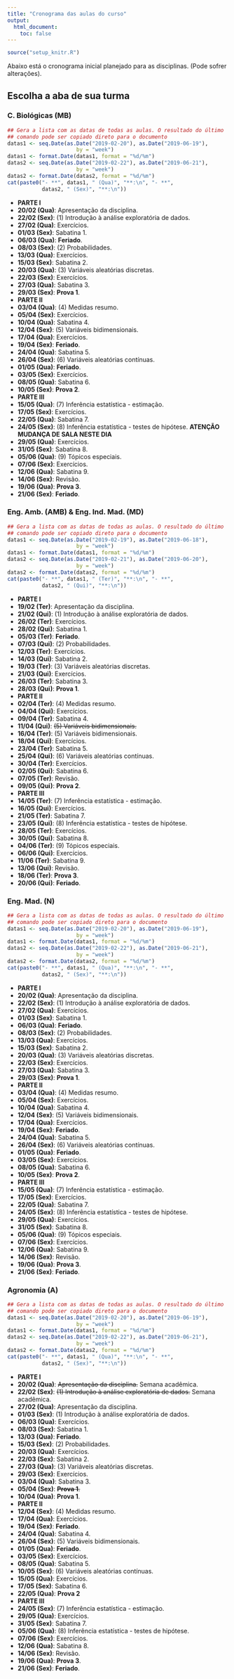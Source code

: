 ```yaml
---
title: "Cronograma das aulas do curso"
output:
  html_document:
    toc: false
---
```


```r
source("setup_knitr.R")
```

Abaixo está o cronograma inicial planejado para as disciplinas. (Pode
sofrer alterações).

## Escolha a aba de sua turma {.tabset}

### C. Biológicas (MB)

```r
## Gera a lista com as datas de todas as aulas. O resultado do último
## comando pode ser copiado direto para o documento
datas1 <- seq.Date(as.Date("2019-02-20"), as.Date("2019-06-19"),
                      by = "week")
datas1 <- format.Date(datas1, format = "%d/%m")
datas2 <- seq.Date(as.Date("2019-02-22"), as.Date("2019-06-21"),
                      by = "week")
datas2 <- format.Date(datas2, format = "%d/%m")
cat(paste0("- **", datas1, " (Qua)", "**:\n", "- **",
           datas2, " (Sex)", "**:\n"))
```

- **PARTE I**
- **20/02 (Qua)**: Apresentação da disciplina.
- **22/02 (Sex)**: (1) Introdução à análise exploratória de dados.
- **27/02 (Qua)**: Exercícios.
- **01/03 (Sex)**: Sabatina 1.
- **06/03 (Qua)**: **Feriado**.
- **08/03 (Sex)**: (2) Probabilidades.
- **13/03 (Qua)**: Exercícios.
- **15/03 (Sex)**: Sabatina 2.
- **20/03 (Qua)**: (3) Variáveis aleatórias discretas.
- **22/03 (Sex)**: Exercícios.
- **27/03 (Qua)**: Sabatina 3.
- **29/03 (Sex)**: **Prova 1**.
- **PARTE II**
- **03/04 (Qua)**: (4) Medidas resumo.
- **05/04 (Sex)**: Exercícios.
- **10/04 (Qua)**: Sabatina 4.
- **12/04 (Sex)**: (5) Variáveis bidimensionais.
- **17/04 (Qua)**: Exercícios.
- **19/04 (Sex)**: **Feriado**.
- **24/04 (Qua)**: Sabatina 5.
- **26/04 (Sex)**: (6) Variáveis aleatórias contínuas.
- **01/05 (Qua)**: **Feriado**.
- **03/05 (Sex)**: Exercícios.
- **08/05 (Qua)**: Sabatina 6.
- **10/05 (Sex)**: **Prova 2**.
- **PARTE III**
- **15/05 (Qua)**: (7) Inferência estatística - estimação.
- **17/05 (Sex)**: Exercícios.
- **22/05 (Qua)**: Sabatina 7.
- **24/05 (Sex)**: (8) Inferência estatística - testes de hipótese. **ATENÇÃO MUDANÇA DE SALA NESTE DIA**
- **29/05 (Qua)**: Exercícios.
- **31/05 (Sex)**: Sabatina 8.
- **05/06 (Qua)**: (9) Tópicos especiais.
- **07/06 (Sex)**: Exercícios.
- **12/06 (Qua)**: Sabatina 9.
- **14/06 (Sex)**: Revisão.
- **19/06 (Qua)**: **Prova 3**.
- **21/06 (Sex)**: **Feriado**.

### Eng. Amb. (AMB) & Eng. Ind. Mad. (MD)

```r
## Gera a lista com as datas de todas as aulas. O resultado do último
## comando pode ser copiado direto para o documento
datas1 <- seq.Date(as.Date("2019-02-19"), as.Date("2019-06-18"),
                      by = "week")
datas1 <- format.Date(datas1, format = "%d/%m")
datas2 <- seq.Date(as.Date("2019-02-21"), as.Date("2019-06-20"),
                      by = "week")
datas2 <- format.Date(datas2, format = "%d/%m")
cat(paste0("- **", datas1, " (Ter)", "**:\n", "- **",
           datas2, " (Qui)", "**:\n"))
```

- **PARTE I**
- **19/02 (Ter)**: Apresentação da disciplina.
- **21/02 (Qui)**: (1) Introdução à análise exploratória de dados.
- **26/02 (Ter)**: Exercícios.
- **28/02 (Qui)**: Sabatina 1.
- **05/03 (Ter)**: **Feriado**.
- **07/03 (Qui)**: (2) Probabilidades.
- **12/03 (Ter)**: Exercícios.
- **14/03 (Qui)**: Sabatina 2.
- **19/03 (Ter)**: (3) Variáveis aleatórias discretas.
- **21/03 (Qui)**: Exercícios.
- **26/03 (Ter)**: Sabatina 3.
- **28/03 (Qui)**: **Prova 1**.
- **PARTE II**
- **02/04 (Ter)**: (4) Medidas resumo.
- **04/04 (Qui)**: Exercícios.
- **09/04 (Ter)**: Sabatina 4.
- **11/04 (Qui)**: ~~(5) Variáveis bidimensionais.~~
- **16/04 (Ter)**: (5) Variáveis bidimensionais.
- **18/04 (Qui)**: Exercícios.
- **23/04 (Ter)**: Sabatina 5.
- **25/04 (Qui)**: (6) Variáveis aleatórias contínuas.
- **30/04 (Ter)**: Exercícios.
- **02/05 (Qui)**: Sabatina 6.
- **07/05 (Ter)**: Revisão.
- **09/05 (Qui)**: **Prova 2**.
- **PARTE III**
- **14/05 (Ter)**: (7) Inferência estatística - estimação.
- **16/05 (Qui)**: Exercícios.
- **21/05 (Ter)**: Sabatina 7.
- **23/05 (Qui)**: (8) Inferência estatística - testes de hipótese.
- **28/05 (Ter)**: Exercícios.
- **30/05 (Qui)**: Sabatina 8.
- **04/06 (Ter)**: (9) Tópicos especiais.
- **06/06 (Qui)**: Exercícios.
- **11/06 (Ter)**: Sabatina 9.
- **13/06 (Qui)**: Revisão.
- **18/06 (Ter)**: **Prova 3**.
- **20/06 (Qui)**: **Feriado**.

### Eng. Mad. (N)

```r
## Gera a lista com as datas de todas as aulas. O resultado do último
## comando pode ser copiado direto para o documento
datas1 <- seq.Date(as.Date("2019-02-20"), as.Date("2019-06-19"),
                      by = "week")
datas1 <- format.Date(datas1, format = "%d/%m")
datas2 <- seq.Date(as.Date("2019-02-22"), as.Date("2019-06-21"),
                      by = "week")
datas2 <- format.Date(datas2, format = "%d/%m")
cat(paste0("- **", datas1, " (Qua)", "**:\n", "- **",
           datas2, " (Sex)", "**:\n"))
```

- **PARTE I**
- **20/02 (Qua)**: Apresentação da disciplina.
- **22/02 (Sex)**: (1) Introdução à análise exploratória de dados.
- **27/02 (Qua)**: Exercícios.
- **01/03 (Sex)**: Sabatina 1.
- **06/03 (Qua)**: **Feriado**.
- **08/03 (Sex)**: (2) Probabilidades.
- **13/03 (Qua)**: Exercícios.
- **15/03 (Sex)**: Sabatina 2.
- **20/03 (Qua)**: (3) Variáveis aleatórias discretas.
- **22/03 (Sex)**: Exercícios.
- **27/03 (Qua)**: Sabatina 3.
- **29/03 (Sex)**: **Prova 1**.
- **PARTE II**
- **03/04 (Qua)**: (4) Medidas resumo.
- **05/04 (Sex)**: Exercícios.
- **10/04 (Qua)**: Sabatina 4.
- **12/04 (Sex)**: (5) Variáveis bidimensionais.
- **17/04 (Qua)**: Exercícios.
- **19/04 (Sex)**: **Feriado**.
- **24/04 (Qua)**: Sabatina 5.
- **26/04 (Sex)**: (6) Variáveis aleatórias contínuas.
- **01/05 (Qua)**: **Feriado**.
- **03/05 (Sex)**: Exercícios.
- **08/05 (Qua)**: Sabatina 6.
- **10/05 (Sex)**: **Prova 2**.
- **PARTE III**
- **15/05 (Qua)**: (7) Inferência estatística - estimação.
- **17/05 (Sex)**: Exercícios.
- **22/05 (Qua)**: Sabatina 7.
- **24/05 (Sex)**: (8) Inferência estatística - testes de hipótese.
- **29/05 (Qua)**: Exercícios.
- **31/05 (Sex)**: Sabatina 8.
- **05/06 (Qua)**: (9) Tópicos especiais.
- **07/06 (Sex)**: Exercícios.
- **12/06 (Qua)**: Sabatina 9.
- **14/06 (Sex)**: Revisão.
- **19/06 (Qua)**: **Prova 3**.
- **21/06 (Sex)**: **Feriado**.

### Agronomia (A)

```r
## Gera a lista com as datas de todas as aulas. O resultado do último
## comando pode ser copiado direto para o documento
datas1 <- seq.Date(as.Date("2019-02-20"), as.Date("2019-06-19"),
                      by = "week")
datas1 <- format.Date(datas1, format = "%d/%m")
datas2 <- seq.Date(as.Date("2019-02-22"), as.Date("2019-06-21"),
                      by = "week")
datas2 <- format.Date(datas2, format = "%d/%m")
cat(paste0("- **", datas1, " (Qua)", "**:\n", "- **",
           datas2, " (Sex)", "**:\n"))
```

- **PARTE I**
- **20/02 (Qua)**: ~~Apresentação da disciplina.~~ Semana acadêmica.
- **22/02 (Sex)**: ~~(1) Introdução à análise exploratória de dados.~~
  Semana acadêmica.
- **27/02 (Qua)**: Apresentação da disciplina.
- **01/03 (Sex)**: (1) Introdução à análise exploratória de dados.
- **06/03 (Qua)**: Exercícios.
- **08/03 (Sex)**: Sabatina 1.
- **13/03 (Qua)**: **Feriado**.
- **15/03 (Sex)**: (2) Probabilidades.
- **20/03 (Qua)**: Exercícios.
- **22/03 (Sex)**: Sabatina 2.
- **27/03 (Qua)**: (3) Variáveis aleatórias discretas.
- **29/03 (Sex)**: Exercícios.
- **03/04 (Qua)**: Sabatina 3.
- **05/04 (Sex)**: ~~**Prova 1**.~~
- **10/04 (Qua)**: **Prova 1**.
- **PARTE II**
- **12/04 (Sex)**: (4) Medidas resumo.
- **17/04 (Qua)**: Exercícios.
- **19/04 (Sex)**: **Feriado**.
- **24/04 (Qua)**: Sabatina 4.
- **26/04 (Sex)**: (5) Variáveis bidimensionais.
- **01/05 (Qua)**: **Feriado**.
- **03/05 (Sex)**: Exercícios.
- **08/05 (Qua)**: Sabatina 5.
- **10/05 (Sex)**: (6) Variáveis aleatórias contínuas.
- **15/05 (Qua)**: Exercícios.
- **17/05 (Sex)**: Sabatina 6.
- **22/05 (Qua)**: **Prova 2**
- **PARTE III**
- **24/05 (Sex)**: (7) Inferência estatística - estimação.
- **29/05 (Qua)**: Exercícios.
- **31/05 (Sex)**: Sabatina 7.
- **05/06 (Qua)**: (8) Inferência estatística - testes de hipótese.
- **07/06 (Sex)**: Exercícios.
- **12/06 (Qua)**: Sabatina 8.
- **14/06 (Sex)**: Revisão.
- **19/06 (Qua)**: **Prova 3**.
- **21/06 (Sex)**: **Feriado**.
